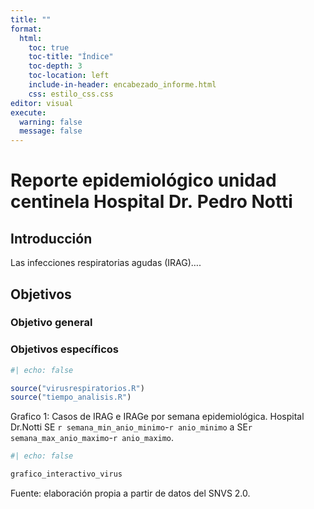 ```yaml
---
title: ""
format: 
  html:
    toc: true                
    toc-title: "Índice"  
    toc-depth: 3             
    toc-location: left 
    include-in-header: encabezado_informe.html
    css: estilo_css.css
editor: visual
execute:
  warning: false
  message: false
---
```


# **Reporte epidemiológico unidad centinela Hospital Dr. Pedro Notti**

## **Introducción**

Las infecciones respiratorias agudas (IRAG)....

## **Objetivos**

### **Objetivo general**

### **Objetivos específicos**

```r
#| echo: false

source("virusrespiratorios.R")
source("tiempo_analisis.R")
```

Grafico 1: Casos de IRAG e IRAGe por semana epidemiológica. Hospital Dr.Notti SE `r semana_min_anio_minimo`-`r anio_minimo` a SE`r semana_max_anio_maximo`-`r anio_maximo`.

```r
#| echo: false

grafico_interactivo_virus

```

Fuente: elaboración propia a partir de datos del SNVS 2.0.
